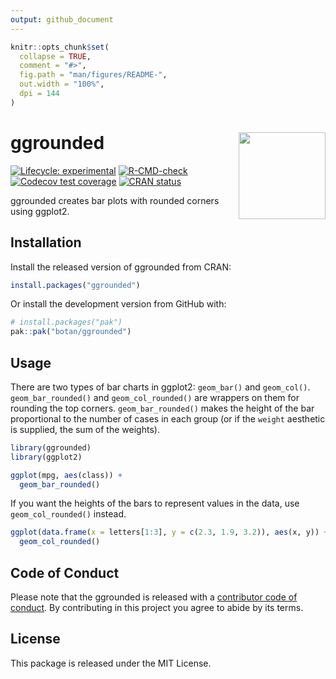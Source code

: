 ```yaml
---
output: github_document
---
```


<!-- README.md is generated from README.Rmd. Please edit that file -->

```r
knitr::opts_chunk$set(
  collapse = TRUE,
  comment = "#>",
  fig.path = "man/figures/README-",
  out.width = "100%",
  dpi = 144
)
```

# ggrounded <a href="https://botan.github.io/ggrounded/"><img src="man/figures/logo.png" align="right" height="139" /></a>

<!-- badges: start -->

[![Lifecycle: experimental](https://img.shields.io/badge/lifecycle-experimental-orange.svg)](https://lifecycle.r-lib.org/articles/stages.html#experimental)
[![R-CMD-check](https://github.com/botan/ggrounded/actions/workflows/R-CMD-check.yaml/badge.svg)](https://github.com/botan/ggrounded/actions/workflows/R-CMD-check.yaml)
[![Codecov test coverage](https://codecov.io/gh/botan/ggrounded/branch/main/graph/badge.svg)](https://app.codecov.io/gh/botan/ggrounded?branch=main)
[![CRAN status](https://www.r-pkg.org/badges/version/ggrounded)](https://CRAN.R-project.org/package=ggrounded)
<!-- badges: end -->

ggrounded creates bar plots with rounded corners using ggplot2.

## Installation

Install the released version of ggrounded from CRAN:

```r
install.packages("ggrounded")
```

Or install the development version from GitHub with:

```r
# install.packages("pak")
pak::pak("botan/ggrounded")
```

## Usage

There are two types of bar charts in ggplot2: `geom_bar()` and `geom_col()`. `geom_bar_rounded()` and `geom_col_rounded()` are wrappers on them for rounding the top corners. `geom_bar_rounded()` makes the height of the bar proportional to the number of cases in each group (or if the `weight` aesthetic is supplied, the sum of the weights). 

```r
library(ggrounded)
library(ggplot2)

ggplot(mpg, aes(class)) +
  geom_bar_rounded()
```

 If you want the heights of the bars to represent values in the data, use `geom_col_rounded()` instead.

```r
ggplot(data.frame(x = letters[1:3], y = c(2.3, 1.9, 3.2)), aes(x, y)) +
  geom_col_rounded()
```

## Code of Conduct

Please note that the ggrounded is released with a [contributor code of conduct](https://www.contributor-covenant.org/version/2/1/code_of_conduct.html). By contributing in this project you agree to abide by its terms.

## License

This package is released under the MIT License.
